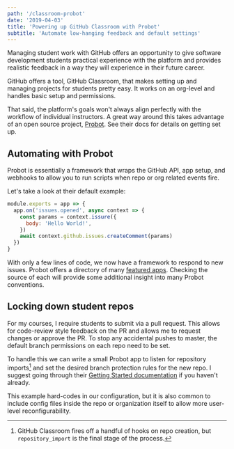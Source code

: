 ```yaml
---
path: '/classroom-probot'
date: '2019-04-03'
title: 'Powering up GitHub Classroom with Probot'
subtitle: 'Automate low-hanging feedback and default settings'
---
```


Managing student work with GitHub offers an opportunity to give software development students practical experience with the platform and provides realistic feedback in a way they will experience in their future career.

GitHub offers a tool, GitHub Classroom, that makes setting up and managing projects for students pretty easy. It works on an org-level and handles basic setup and permissions.

That said, the platform's goals won't always align perfectly with the workflow of individual instructors. A great way around this takes advantage of an open source project, [Probot](https://probot.github.io). See their docs for details on getting set up.

## Automating with Probot

Probot is essentially a framework that wraps the GitHub API, app setup, and webhooks to allow you to run scripts when repo or org related events fire.

Let's take a look at their default example:

```js
module.exports = app => {
  app.on('issues.opened', async context => {
    const params = context.issure({
      body: 'Hello World!',
    })
    await context.github.issues.createComment(params)
  })
}
```

With only a few lines of code, we now have a framework to respond to new issues. Probot offers a directory of many [featured apps](https://probot.github.io/apps/). Checking the source of each will provide some additional insight into many Probot conventions.

## Locking down student repos

For my courses, I require students to submit via a pull request. This allows for code-review style feedback on the PR and allows me to request changes or approve the PR. To stop any accidental pushes to master, the default branch permissions on each repo need to be set.

To handle this we can write a small Probot app to listen for repository imports[^1] and set the desired branch protection rules for the new repo. I suggest going through their [Getting Started documentation]() if you haven't already.

<!-- ```js
module.exports = app => {
  // Watch for the import
  app.on('repository_import', async context => {
    const { repository } = context.payload
    // Confirm the success of the of the import
    if (context.payload.status !== 'success') {
      return null
    }
    // Send a PUT request to the correct endpoint
    return context.github.request({
      baseUrl: 'https://api.github.com',
      url: `/repos/${repository.owner.login}/${
        repository.name
      }/branches/master/protection`,
      method: 'PUT',
      headers: {
        accept: 'application/vnd.github.luke-cage-preview+json',
      },
      // Send the appropriate branch rules
      required_status_checks: null,
      enforce_admins: null,
      restrictions: null,
      required_pull_request_reviews: {
        required_approving_review_count: 1,
      },
    })
  })
}
``` -->

<CodeEmbed service="glitch" name="classroom-master-lockdown" />

This example hard-codes in our configuration, but it is also common to include config files inside the repo or organization itself to allow more user-level reconfigurability.

[^1]: GitHub Classroom fires off a handful of hooks on repo creation, but `repository_import` is the final stage of the process.

